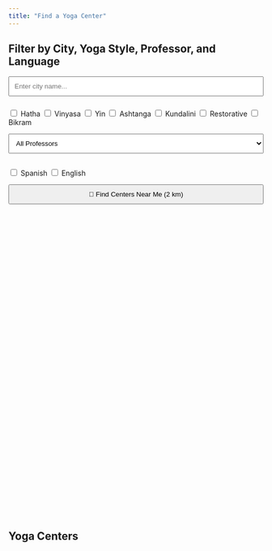```yaml
---
title: "Find a Yoga Center"
---
```


## Filter by City, Yoga Style, Professor, and Language

<input type="text" id="citySearch" placeholder="Enter city name..." style="width: 100%; padding: 10px; margin-bottom: 10px;" autocomplete="off" />
<ul id="citySuggestions" style="list-style: none; padding: 0; margin: 0; border: 1px solid #ccc; display: none; max-height: 150px; overflow-y: auto;"></ul>

<div id="styleFilters" style="margin-bottom: 1em;">
  <label><input type="checkbox" value="Hatha"> Hatha</label>
  <label><input type="checkbox" value="Vinyasa"> Vinyasa</label>
  <label><input type="checkbox" value="Yin"> Yin</label>
  <label><input type="checkbox" value="Ashtanga"> Ashtanga</label>
  <label><input type="checkbox" value="Kundalini"> Kundalini</label>
  <label><input type="checkbox" value="Restorative"> Restorative</label>
  <label><input type="checkbox" value="Bikram"> Bikram</label>
</div>

<select id="professorSelect" style="width: 100%; padding: 10px; margin-bottom: 1em;">
  <option value="">All Professors</option>
</select>

<div id="languageFilters" style="margin-bottom: 1em;">
  <label><input type="checkbox" value="Spanish"> Spanish</label>
  <label><input type="checkbox" value="English"> English</label>
</div>

<button id="findNearby" style="padding: 10px; width: 100%; margin-bottom: 1em;">📍 Find Centers Near Me (2 km)</button>

<link rel="stylesheet" href="https://unpkg.com/leaflet/dist/leaflet.css" />
<div id="map" style="height: 600px;"></div>
<script src="https://unpkg.com/leaflet/dist/leaflet.js"></script>

## Yoga Centers

<ul id="centerList"></ul>
<p id="noResults" style="display:none; color: red;">No centers found for your search.</p>

<script>
let centers = [];
let professors = [];
let usingNearby = false;
let userLat = null;
let userLng = null;

const input = document.getElementById("citySearch");
const suggestions = document.getElementById("citySuggestions");
const checkboxes = document.querySelectorAll("#styleFilters input[type=checkbox]");
const languageBoxes = document.querySelectorAll("#languageFilters input[type=checkbox]");
const professorSelect = document.getElementById("professorSelect");
const findNearbyBtn = document.getElementById("findNearby");
const listEl = document.getElementById("centerList");
const noResults = document.getElementById("noResults");

const map = L.map('map').setView([40.0, -3.7], 6);
L.tileLayer('https://tile.openstreetmap.org/{z}/{x}/{y}.png', {
  maxZoom: 18,
  attribution: '&copy; OpenStreetMap'
}).addTo(map);
let markers = [];

function updateDisplay(doZoom = false, updateMarkers = true) {
  const cityVal = input.value.toLowerCase().trim();
  const selectedStyles = Array.from(checkboxes).filter(cb => cb.checked).map(cb => cb.value);
  const selectedLangs = Array.from(languageBoxes).filter(cb => cb.checked).map(cb => cb.value);
  const selectedProf = professorSelect.value;

  const filtered = centers.filter(c => {
    const matchCity = c.city.toLowerCase().includes(cityVal);
    const matchStyle = selectedStyles.length === 0 || c.styles.some(style => selectedStyles.includes(style));
    const matchLang = selectedLangs.length === 0 || c.languages.some(lang => selectedLangs.includes(lang));
    const matchProf = !selectedProf || c.professors.includes(selectedProf);
    const matchNearby = !usingNearby || (
      userLat !== null && userLng !== null &&
      getDistance(userLat, userLng, c.lat, c.lng) <= 2
    );
    return matchNearby && matchCity && matchStyle && matchLang && matchProf;
  });

  listEl.innerHTML = "";
  filtered.forEach(c => {
    const li = document.createElement("li");
    li.innerHTML = `<a href="${c.page}">${c.name} (${c.city})</a>`;
    listEl.appendChild(li);
  });

  noResults.style.display = filtered.length === 0 ? "block" : "none";

  if (updateMarkers) {
    markers.forEach(m => map.removeLayer(m));
    markers = [];
    filtered.forEach(c => {
      const marker = L.marker([c.lat, c.lng]).addTo(map)
        .bindPopup(`<a href="${c.page}">${c.name}</a><br>${c.city}`);
      markers.push(marker);
    });
  }

  if (doZoom && cityVal) {
    const exactMatch = centers.filter(c => c.city.toLowerCase() === cityVal);
    if (exactMatch.length > 0) {
      const avgLat = exactMatch.reduce((sum, c) => sum + c.lat, 0) / exactMatch.length;
      const avgLng = exactMatch.reduce((sum, c) => sum + c.lng, 0) / exactMatch.length;
      map.setView([avgLat, avgLng], 12);
    }
  }

  if (doZoom && usingNearby && userLat && userLng) {
    map.setView([userLat, userLng], 14);
  }
}

function getDistance(lat1, lng1, lat2, lng2) {
  const toRad = deg => deg * Math.PI / 180;
  const R = 6371;
  const dLat = toRad(lat2 - lat1);
  const dLng = toRad(lng2 - lng1);
  const a = Math.sin(dLat/2)**2 + Math.cos(toRad(lat1)) * Math.cos(toRad(lat2)) * Math.sin(dLng/2)**2;
  return R * 2 * Math.atan2(Math.sqrt(a), Math.sqrt(1 - a));
}

findNearbyBtn.addEventListener("click", () => {
  if (!usingNearby) {
    if (!navigator.geolocation) {
      alert("Geolocation not supported");
      return;
    }
    navigator.geolocation.getCurrentPosition(pos => {
      userLat = pos.coords.latitude;
      userLng = pos.coords.longitude;
      usingNearby = true;

      // Clear city input when nearby search is activated
      input.value = "";
      findNearbyBtn.textContent = "✅ Showing Centers Near Me (2 km)";
      updateDisplay(true, true);
    }, () => {
      alert("Unable to get location");
    });
  } else {
    usingNearby = false;
    userLat = null;
    userLng = null;
    findNearbyBtn.textContent = "📍 Find Centers Near Me (2 km)";
    updateDisplay(true, true);
  }
});


fetch("data/centers.json")
  .then(res => res.json())
  .then(data => {
    centers = data;
    return fetch("data/professors.json");
  })
  .then(res => res.json())
  .then(data => {
    professors = data;
    professors.forEach(p => {
      const option = document.createElement("option");
      option.value = p.id;
      option.textContent = p.name;
      professorSelect.appendChild(option);
    });
    updateDisplay(true, true);
  });

input.addEventListener("focus", () => {
  suggestions.innerHTML = "";
  const li = document.createElement("li");
  li.textContent = "📍 Use my location (2 km)";
  li.style.padding = "5px";
  li.style.cursor = "pointer";
  li.style.fontStyle = "italic";
  li.addEventListener("click", () => {
    suggestions.style.display = "none";
    findNearbyBtn.click();
  });
  suggestions.appendChild(li);
  suggestions.style.display = "block";
});

document.addEventListener("click", (e) => {
  if (!input.contains(e.target) && !suggestions.contains(e.target)) {
    suggestions.style.display = "none";
  }
});

input.addEventListener("input", () => {
  const val = input.value.toLowerCase().trim();
  suggestions.innerHTML = "";

  const nearMe = document.createElement("li");
  nearMe.textContent = "📍 Use my location (2 km)";
  nearMe.style.padding = "5px";
  nearMe.style.cursor = "pointer";
  nearMe.style.fontStyle = "italic";
  nearMe.addEventListener("click", () => {
    suggestions.style.display = "none";
    findNearbyBtn.click();
  });
  suggestions.appendChild(nearMe);

  if (val.length === 0) {
    suggestions.style.display = "block";
    return;
  }

  const allCities = [...new Set(centers.map(c => c.city))];
  const matches = allCities.filter(c => c.toLowerCase().startsWith(val));
  if (matches.length > 0) {
    matches.forEach(city => {
      const li = document.createElement("li");
      li.textContent = city;
      li.style.padding = "5px";
      li.style.cursor = "pointer";
      li.addEventListener("click", () => {
        input.value = city;
        suggestions.style.display = "none";
        updateDisplay(true, false);
      });
      suggestions.appendChild(li);
    });
    suggestions.style.display = "block";
  }
});

checkboxes.forEach(cb => cb.addEventListener("change", () => updateDisplay(false, true)));
languageBoxes.forEach(cb => cb.addEventListener("change", () => updateDisplay(false, true)));
professorSelect.addEventListener("change", () => updateDisplay(false, true));
</script>


<!-- ---
title: "Find a Yoga Center"
---

## Filter by City, Yoga Style, Professor, and Language

<input type="text" id="citySearch" placeholder="Enter city name..." style="width: 100%; padding: 10px; margin-bottom: 10px;" autocomplete="off" />
<ul id="citySuggestions" style="list-style: none; padding: 0; margin: 0; border: 1px solid #ccc; display: none; max-height: 150px; overflow-y: auto;"></ul>

<div id="styleFilters" style="margin-bottom: 1em;">
  <label><input type="checkbox" value="Hatha"> Hatha</label>
  <label><input type="checkbox" value="Vinyasa"> Vinyasa</label>
  <label><input type="checkbox" value="Yin"> Yin</label>
  <label><input type="checkbox" value="Ashtanga"> Ashtanga</label>
  <label><input type="checkbox" value="Kundalini"> Kundalini</label>
  <label><input type="checkbox" value="Restorative"> Restorative</label>
  <label><input type="checkbox" value="Bikram"> Bikram</label>
</div>

<select id="professorSelect" style="width: 100%; padding: 10px; margin-bottom: 1em;">
  <option value="">All Professors</option>
</select>

<div id="languageFilters" style="margin-bottom: 1em;">
  <label><input type="checkbox" value="Spanish"> Spanish</label>
  <label><input type="checkbox" value="English"> English</label>
</div>

<button id="findNearby" style="padding: 10px; width: 100%; margin-bottom: 1em;">📍 Find Centers Near Me (2 km)</button>

<link rel="stylesheet" href="https://unpkg.com/leaflet/dist/leaflet.css" />
<div id="map" style="height: 600px;"></div>
<script src="https://unpkg.com/leaflet/dist/leaflet.js"></script>

## Yoga Centers

<ul id="centerList"></ul>
<p id="noResults" style="display:none; color: red;">No centers found for your search.</p>

<script>
let centers = [];
let professors = [];
let usingNearby = false;
let userLat = null;
let userLng = null;

const input = document.getElementById("citySearch");
const suggestions = document.getElementById("citySuggestions");
const checkboxes = document.querySelectorAll("#styleFilters input[type=checkbox]");
const languageBoxes = document.querySelectorAll("#languageFilters input[type=checkbox]");
const professorSelect = document.getElementById("professorSelect");
const findNearbyBtn = document.getElementById("findNearby");
const listEl = document.getElementById("centerList");
const noResults = document.getElementById("noResults");

const map = L.map('map').setView([40.0, -3.7], 6);
L.tileLayer('https://tile.openstreetmap.org/{z}/{x}/{y}.png', {
  maxZoom: 18,
  attribution: '&copy; OpenStreetMap'
}).addTo(map);
let markers = [];

function updateDisplay(doZoom = false, updateMarkers = true) {
  const cityVal = input.value.toLowerCase().trim();
  const selectedStyles = Array.from(checkboxes).filter(cb => cb.checked).map(cb => cb.value);
  const selectedLangs = Array.from(languageBoxes).filter(cb => cb.checked).map(cb => cb.value);
  const selectedProf = professorSelect.value;

  const filtered = centers.filter(c => {
    const matchCity = c.city.toLowerCase().includes(cityVal);
    const matchStyle = selectedStyles.length === 0 || c.styles.some(style => selectedStyles.includes(style));
    const matchLang = selectedLangs.length === 0 || c.languages.some(lang => selectedLangs.includes(lang));
    const matchProf = !selectedProf || c.professors.includes(selectedProf);
    const matchNearby = !usingNearby || (
      userLat !== null && userLng !== null &&
      getDistance(userLat, userLng, c.lat, c.lng) <= 2
    );
    return matchNearby && matchCity && matchStyle && matchLang && matchProf;
  });

  listEl.innerHTML = "";
  filtered.forEach(c => {
    const li = document.createElement("li");
    li.innerHTML = `<a href="${c.page}">${c.name} (${c.city})</a>`;
    listEl.appendChild(li);
  });

  noResults.style.display = filtered.length === 0 ? "block" : "none";

  if (updateMarkers) {
    markers.forEach(m => map.removeLayer(m));
    markers = [];
    filtered.forEach(c => {
      const marker = L.marker([c.lat, c.lng]).addTo(map)
        .bindPopup(`<a href="${c.page}">${c.name}</a><br>${c.city}`);
      markers.push(marker);
    });
  }

  if (doZoom && cityVal) {
    const exactMatch = centers.filter(c => c.city.toLowerCase() === cityVal);
    if (exactMatch.length > 0) {
      const avgLat = exactMatch.reduce((sum, c) => sum + c.lat, 0) / exactMatch.length;
      const avgLng = exactMatch.reduce((sum, c) => sum + c.lng, 0) / exactMatch.length;
      map.setView([avgLat, avgLng], 12);
    }
  }
}

function getDistance(lat1, lng1, lat2, lng2) {
  const toRad = deg => deg * Math.PI / 180;
  const R = 6371;
  const dLat = toRad(lat2 - lat1);
  const dLng = toRad(lng2 - lng1);
  const a = Math.sin(dLat/2)**2 + Math.cos(toRad(lat1)) * Math.cos(toRad(lat2)) * Math.sin(dLng/2)**2;
  return R * 2 * Math.atan2(Math.sqrt(a), Math.sqrt(1 - a));
}

findNearbyBtn.addEventListener("click", () => {
  if (!usingNearby) {
    if (!navigator.geolocation) {
      alert("Geolocation not supported");
      return;
    }
    navigator.geolocation.getCurrentPosition(pos => {
      userLat = pos.coords.latitude;
      userLng = pos.coords.longitude;
      usingNearby = true;
      findNearbyBtn.textContent = "✅ Showing Centers Near Me (2 km)";
      updateDisplay(true, true);
    }, () => {
      alert("Unable to get location");
    });
  } else {
    usingNearby = false;
    userLat = null;
    userLng = null;
    findNearbyBtn.textContent = "📍 Find Centers Near Me (2 km)";
    updateDisplay(true, true);
  }
});

fetch("data/centers.json")
  .then(res => res.json())
  .then(data => {
    centers = data;
    return fetch("data/professors.json");
  })
  .then(res => res.json())
  .then(data => {
    professors = data;
    professors.forEach(p => {
      const option = document.createElement("option");
      option.value = p.id;
      option.textContent = p.name;
      professorSelect.appendChild(option);
    });
    updateDisplay(true, true);
  });

input.addEventListener("focus", () => {
  suggestions.innerHTML = "";
  const li = document.createElement("li");
  li.textContent = "📍 Use my location (2 km)";
  li.style.padding = "5px";
  li.style.cursor = "pointer";
  li.style.fontStyle = "italic";
  li.addEventListener("click", () => {
    suggestions.style.display = "none";
    findNearbyBtn.click();
  });
  suggestions.appendChild(li);
  suggestions.style.display = "block";
});

document.addEventListener("click", (e) => {
  if (!input.contains(e.target) && !suggestions.contains(e.target)) {
    suggestions.style.display = "none";
  }
});

input.addEventListener("input", () => {
  const val = input.value.toLowerCase().trim();
  suggestions.innerHTML = "";

  const nearMe = document.createElement("li");
  nearMe.textContent = "📍 Use my location (2 km)";
  nearMe.style.padding = "5px";
  nearMe.style.cursor = "pointer";
  nearMe.style.fontStyle = "italic";
  nearMe.addEventListener("click", () => {
    suggestions.style.display = "none";
    findNearbyBtn.click();
  });
  suggestions.appendChild(nearMe);

  if (val.length === 0) {
    suggestions.style.display = "block";
    return;
  }

  const allCities = [...new Set(centers.map(c => c.city))];
  const matches = allCities.filter(c => c.toLowerCase().startsWith(val));
  if (matches.length > 0) {
    matches.forEach(city => {
      const li = document.createElement("li");
      li.textContent = city;
      li.style.padding = "5px";
      li.style.cursor = "pointer";
      li.addEventListener("click", () => {
        input.value = city;
        suggestions.style.display = "none";
        updateDisplay(true, false);
      });
      suggestions.appendChild(li);
    });
    suggestions.style.display = "block";
  }
});

checkboxes.forEach(cb => cb.addEventListener("change", () => updateDisplay(false, true)));
languageBoxes.forEach(cb => cb.addEventListener("change", () => updateDisplay(false, true)));
professorSelect.addEventListener("change", () => updateDisplay(false, true));
</script>

 -->
